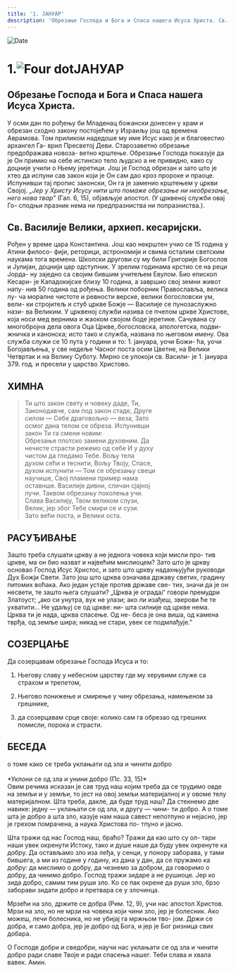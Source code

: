 ```yaml
---
title: '1. ЈАНУАР'
description: 'Обрезање Господа и Бога и Спаса нашега Исуса Христа. Св. Василије Велики, архиеп. кесаријски.'
---
```


<RunningHead />

<Image src="/title-imprint.png" height={68} width={50} alt="Date" className="title-imprint"/>

# <div id="date">1.<Image className="four-dot" src="/four-dot.png" height={15} width={15} alt="Four dot" />ЈАНУАР</div>

## Обрезање Господа и Бога и Спаса нашега Исуса Христа.

У осми дан по рођењу би Младенац божански донесен у храм и обрезан сходно закону постојећем у Израиљу још од времена Аврамова. Том приликом надедоше му име Исус како је и благовестио архангел Га- врил Пресветој Деви. Старозаветно обрезање предображава новоза- ветно крштење. Обрезање Господа показује да је Он примио на себе истинско тело људско а не привидно, како су доцније учили о Њему јеретици. Још је Господ обрезан и зато што је хтео да испуни сав закон који је Он сам дао кроз пророке и праоце. Испунивши тај пропис законски, Он га је заменио крштењем у цркви Својој. *„Јер у Христу Исусу нити што помаже обрезање ни необрезање, него нова твар"* (Гал. 6, 15), објављује апостол. (У црквеној служби овај Го- сподњи празник нема ни предпразниства ни попразниства.).

## Св. Василије Велики, архиеп. кесаријски.

Рођен у време цара Константина. Још као некрштен учио се 15 година у Атини филосо- фији, реторици, астрономији и свима осталим светским наукама тога времена. Школски другови су му били Григорије Богослов и Јулијан, доцнији цар одступник. У зрелим годинама крстио се на реци Јорда- ну заједно са својим бившим учитељем Евулом. Био епископ Кесари- је Кападокијске близу 10 година, а завршио свој земни живот напу- нив 50 година од рођења. Велики поборник Православља, велика лу- ча моралне чистоте и ревности верске, велики богословски ум, вели- ки стројитељ и стуб цркве Божје — Василије се пунозаслужно нази- ва Великим. У црквеној служби назива се пчелом цркве Христове, која носи мед вернима и жаоком својом боде јеретике. Сачувана су многобројна дела овога Оца Цркве,.богословска, апологетска, подви- жничка и канонска; исто тако и служба, названа по његовом имену. Ова служба служи се 10 пута у години и то: 1. јануара, уочи Божи- ћа, уочи Богојављења, у све недеље Часног поста осим Цветне, на Велики Четвртак и на Велику Суботу. Мирно се упокоји св. Васили- је 1. јануара 379. год. и пресели у царство Христово.

## ХИМНА

>Ти што закон свету и човеку даде, Ти,  
Законодавче, сам под закон стаде, Друге  
силом — Себе драговољно — веза, Зато  
осмог дана телом се обреза. Испунивши  
закон Ти га смени новим:  
Обрезање плотско замени духовним. Да  
нечисте страсти режемо од себе И у духу  
чистом да гледамо Тебе. Вољу тела  
духом сећи и теснити, Вољу Твоју, Спасе,  
духом испунити — Том се обрезању свеци  
научише, Свој пламени пример нама  
оставнше. Василије дивни, сличан сјајној  
лучи. Таквом обрезању поколења учи.  
Слава Василију, Твом великом слузи,  
Велик, јер због Тебе смири се и сузи.  
Зато већи поста, и Велики оста.  

## РАСУЂИВАЊЕ

Зашто треба слушати цркву а не једнога човека који мисли про- тив цркве, ма он био назват и највећим мислиоцем? Зато што је цркву основао Господ Исус Христос, и зато што цркву надахњујући руководи Дух Божји Свети. Зато још што црква означава државу светих, градину питомих воћака. Ако један устаје против државе све- тих, значи да је он несвети, те зашто њега слушати? „Црква је ограда/' говори премудри Златоуст; „ако си унутра, вук не улази; ако ли изађеш, зверови ће те ухватити... Не удаљуј се од цркве: ни- шта силније од цркве нема. Црква ти је нада, црква спасење. Од не- беса је она виша, од камена тврђа, од земље шира; никад не стари, увек се подмлађује."

## СОЗЕРЦАЊЕ

Да созерцавам обрезање Господа Исуса и то:

1. Његову славу у небесном царству где му херувими служе са страхом и трепетом,

2. Његово понижење и смирење у чину обрезања, намењеном за грешнике,

3. да созерцавам срце своје: колико сам га обрезао од грешних помисли, порока и страсти.

##  БЕСЕДА
<div style={{textAlign:'center', color:'crimson', fontWeight:'bold'}}>
о томе како се треба уклањати од зла и чинити добро
</div>
<br />
<div style={{textAlign:'right'}}>
*Уклони се од зла и унини добро (Пс. 33, 15)*
</div>
Овим речима исказан је сав труд наш којим треба да се трудимо овде на земљи и у земљи, то јест на овој земљи материјалној и у овоме телу материјалном. Шта треба, дакле, да буде труд наш? Да стекнемо две навике: једну — уклањати се од зла, и другу — чини- ти добро. А о томе шта је добро а шта зло, казује нам наша савест непотпуно и нејасно, јер је грехом помрачена, а наука Христова по- тпуно и јасно.

Шта тражи од нас Господ наш, браћо? Тражи да као што су ол- тари наши увек окренути Истоку, тако и душе наше да буду увек окренуте ка добру. Да остављамо зло иза леђа, у сенци, у понору заборава, у тами бившега, а ми из године у годину, из дана у дан, да се пружамо ка добру: да мислимо о добру, да чезнемо за добром,
да говоримо о добру, да чинимо добро. Господ тражи зидаре а не рушиоце. Јер ко зида добро, самим тим руши зло. Ко се пак окрене
да руши зло, брзо заборави зидати добро и претвара се у злочинца.

Мрзећи на зло, држите се добра (Рим. 12, 9), учи нас апостол
Христов. Мрзи на зло, но не мрзи на човека који чини зло, јер је болесник. Ако можеш, лечи болесника, но не убијај га мржњом тво- јом. Држи се добра, и само добра, јер је добро од Бога, и јер је Бог
ризница свих добара.

О Господе добри и сведобри, научи нас уклањати се од зла и чинити добро ради славе Твоје и ради спасења нашег. Теби слава и хвала вавек. Амин.
